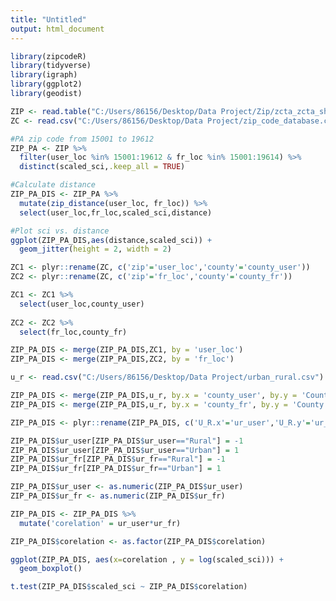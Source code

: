 ---
title: "Untitled"
output: html_document
---

```{r}

library(zipcodeR)
library(tidyverse)
library(igraph)
library(ggplot2)
library(geodist)

```

```{r}

ZIP <- read.table("C:/Users/86156/Desktop/Data Project/Zip/zcta_zcta_shard1.tsv", header=T, sep="\t")
ZC <- read.csv("C:/Users/86156/Desktop/Data Project/zip_code_database.csv")

```

```{r}

#PA zip code from 15001 to 19612
ZIP_PA <- ZIP %>% 
  filter(user_loc %in% 15001:19612 & fr_loc %in% 15001:19614) %>%
  distinct(scaled_sci,.keep_all = TRUE)

```

```{r}

#Calculate distance
ZIP_PA_DIS <- ZIP_PA %>% 
  mutate(zip_distance(user_loc, fr_loc)) %>%
  select(user_loc,fr_loc,scaled_sci,distance)

```

```{r}

#Plot sci vs. distance
ggplot(ZIP_PA_DIS,aes(distance,scaled_sci)) +
  geom_jitter(height = 2, width = 2)

```

```{r}

ZC1 <- plyr::rename(ZC, c('zip'='user_loc','county'='county_user'))
ZC2 <- plyr::rename(ZC, c('zip'='fr_loc','county'='county_fr'))

ZC1 <- ZC1 %>%
  select(user_loc,county_user)
  
ZC2 <- ZC2 %>%
  select(fr_loc,county_fr)

ZIP_PA_DIS <- merge(ZIP_PA_DIS,ZC1, by = 'user_loc')
ZIP_PA_DIS <- merge(ZIP_PA_DIS,ZC2, by = 'fr_loc')


```

```{r}

u_r <- read.csv("C:/Users/86156/Desktop/Data Project/urban_rural.csv")

ZIP_PA_DIS <- merge(ZIP_PA_DIS,u_r, by.x = 'county_user', by.y = 'County')
ZIP_PA_DIS <- merge(ZIP_PA_DIS,u_r, by.x = 'county_fr', by.y = 'County')

ZIP_PA_DIS <- plyr::rename(ZIP_PA_DIS, c('U_R.x'='ur_user','U_R.y'='ur_fr'))

```

```{r}

ZIP_PA_DIS$ur_user[ZIP_PA_DIS$ur_user=="Rural"] = -1
ZIP_PA_DIS$ur_user[ZIP_PA_DIS$ur_user=="Urban"] = 1
ZIP_PA_DIS$ur_fr[ZIP_PA_DIS$ur_fr=="Rural"] = -1
ZIP_PA_DIS$ur_fr[ZIP_PA_DIS$ur_fr=="Urban"] = 1

ZIP_PA_DIS$ur_user <- as.numeric(ZIP_PA_DIS$ur_user)
ZIP_PA_DIS$ur_fr <- as.numeric(ZIP_PA_DIS$ur_fr)

ZIP_PA_DIS <- ZIP_PA_DIS %>%
  mutate('corelation' = ur_user*ur_fr)

ZIP_PA_DIS$corelation <- as.factor(ZIP_PA_DIS$corelation)

```

```{r}

ggplot(ZIP_PA_DIS, aes(x=corelation , y = log(scaled_sci))) +
  geom_boxplot()

t.test(ZIP_PA_DIS$scaled_sci ~ ZIP_PA_DIS$corelation)

```

```{r}



```





